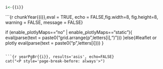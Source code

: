 
```r
i<-{{i}}

```

```{r chunkYear{{i}},eval = TRUE, echo = FALSE,fig.width=8, fig.height=8, warning = FALSE, message = FALSE}

if (enable_plotlyMaps=="no" | enable_plotlyMaps=="static"){
  eval(parse(text = paste0("grid.arrange(p",letters[i],")")))
}else{#leaflet or plotly
  eval(parse(text = paste0("p",letters[i])))
}
```

```{r yearPgBr{{i}}, results='asis', echo=FALSE}
cat("<P style='page-break-before: always'>") 
```
